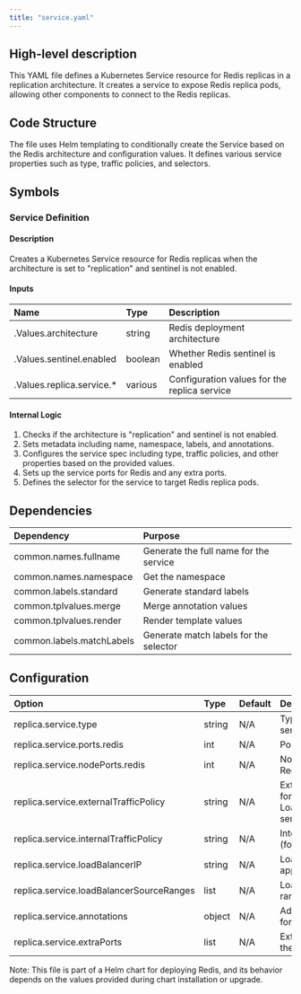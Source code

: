 ```yaml
---
title: "service.yaml"
---
```


## High-level description
This YAML file defines a Kubernetes Service resource for Redis replicas in a replication architecture. It creates a service to expose Redis replica pods, allowing other components to connect to the Redis replicas.

## Code Structure
The file uses Helm templating to conditionally create the Service based on the Redis architecture and configuration values. It defines various service properties such as type, traffic policies, and selectors.

## Symbols

### Service Definition
#### Description
Creates a Kubernetes Service resource for Redis replicas when the architecture is set to "replication" and sentinel is not enabled.

#### Inputs
| Name | Type | Description |
|:-----|:-----|:------------|
| .Values.architecture | string | Redis deployment architecture |
| .Values.sentinel.enabled | boolean | Whether Redis sentinel is enabled |
| .Values.replica.service.* | various | Configuration values for the replica service |

#### Internal Logic
1. Checks if the architecture is "replication" and sentinel is not enabled.
2. Sets metadata including name, namespace, labels, and annotations.
3. Configures the service spec including type, traffic policies, and other properties based on the provided values.
4. Sets up the service ports for Redis and any extra ports.
5. Defines the selector for the service to target Redis replica pods.

## Dependencies
| Dependency | Purpose |
|:-----------|:--------|
| common.names.fullname | Generate the full name for the service |
| common.names.namespace | Get the namespace |
| common.labels.standard | Generate standard labels |
| common.tplvalues.merge | Merge annotation values |
| common.tplvalues.render | Render template values |
| common.labels.matchLabels | Generate match labels for the selector |

## Configuration
| Option | Type | Default | Description |
|:-------|:-----|:--------|:------------|
| replica.service.type | string | N/A | Type of Kubernetes service |
| replica.service.ports.redis | int | N/A | Port number for Redis |
| replica.service.nodePorts.redis | int | N/A | Node port number for Redis (if applicable) |
| replica.service.externalTrafficPolicy | string | N/A | External traffic policy for LoadBalancer/NodePort services |
| replica.service.internalTrafficPolicy | string | N/A | Internal traffic policy (for Kubernetes 1.22+) |
| replica.service.loadBalancerIP | string | N/A | LoadBalancer IP (if applicable) |
| replica.service.loadBalancerSourceRanges | list | N/A | LoadBalancer source ranges (if applicable) |
| replica.service.annotations | object | N/A | Additional annotations for the service |
| replica.service.extraPorts | list | N/A | Extra ports to expose in the service |

Note: This file is part of a Helm chart for deploying Redis, and its behavior depends on the values provided during chart installation or upgrade.